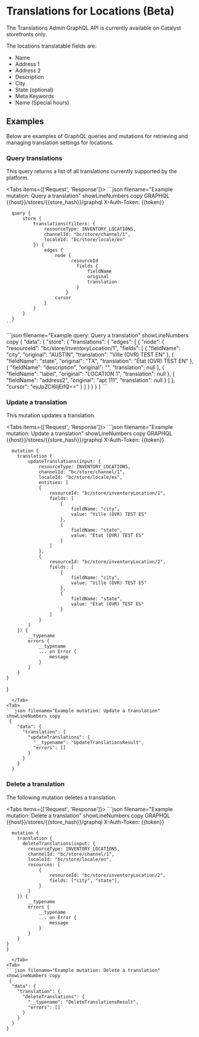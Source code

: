 # Translations for Locations (Beta)

<Callout type="info">
The Translations Admin GraphQL API is currently available on Catalyst storefronts only.
</Callout>


The locations translatable fields are:

* Name
* Address 1
* Address 2
* Description
* City
* State (optional)
* Meta Keywords
* Name (Special hours)


## Examples

Below are examples of GraphQL queries and mutations for retrieving and managing translation settings for locations.

### Query translations

This query returns a list of all translations currently supported by the platform.

<Tabs items={['Request', 'Response']}>
  <Tab>
    ```json filename="Example mutation: Query a translation" showLineNumbers copy
        GRAPHQL {{host}}/stores/{{store_hash}}/graphql
        X-Auth-Token: {{token}}

      query {
          store {
              translations(filters: {
                  resourceType: INVENTORY_LOCATIONS,
                  channelId: "bc/store/channel/1",
                  localeId: "bc/store/locale/en"
              }) {
                  edges {
                      node {
                            resourceId
                              fields {
                                  fieldName
                                  original
                                  translation
                              }
                          }
                      cursor
                  }
              }
          }
      }
    ```
  </Tab>
<Tab>
```json filename="Example query: Query a translation" showLineNumbers copy
  {
    "data": {
        "store": {
            "translations": {
                "edges": [
                    {
                        "node": {
                            "resourceId": "bc/store/inventoryLocation/1",
                            "fields": [
                                {
                                    "fieldName": "city",
                                    "original": "AUSTIN",
                                    "translation": "Ville (OVR) TEST EN"
                                },
                                {
                                    "fieldName": "state",
                                    "original": "TX",
                                    "translation": "État (OVR) TEST EN"
                                },
                                {
                                    "fieldName": "description",
                                    "original": "",
                                    "translation": null
                                },
                                {
                                    "fieldName": "label",
                                    "original": "LOCATION 1",
                                    "translation": null
                                },
                                {
                                    "fieldName": "address2",
                                    "original": "apt 111",
                                    "translation": null
                                }
                            ]
                        },
                        "cursor": "eyJpZCI6IjEifQ=="
                    }
                ]
            }
        }
    }
}
```
</Tab>
</Tabs>

### Update a translation

This mutation updates a translation.

<Tabs items={['Request', 'Response']}>
  <Tab>
    ```json filename="Example mutation: Update a translation" showLineNumbers copy
        GRAPHQL {{host}}/stores/{{store_hash}}/graphql
        X-Auth-Token: {{token}}

      mutation {
        translation {
            updateTranslations(input: {
                resourceType: INVENTORY_LOCATIONS,
                channelId: "bc/store/channel/1",
                localeId: "bc/store/locale/es",
                entities: [
                {
                    resourceId: "bc/store/inventoryLocation/1",
                    fields: [
                        {
                            fieldName: "city",
                            value: "Ville (OVR) TEST ES"
                        },
                        {
                            fieldName: "state",
                            value: "État (OVR) TEST ES"
                        }
                    ]
                },
                {
                    resourceId: "bc/store/inventoryLocation/2",
                    fields: [
                        {
                            fieldName: "city",
                            value: "Ville (OVR) TEST ES"
                        },
                        {
                            fieldName: "state",
                            value: "État (OVR) TEST ES"
                        }
                    ]
                }
            ]
        }) {
            __typename
            errors {
                __typename
                ... on Error {
                    message
                }
            }
        }
    }
}
```
  </Tab>
<Tab>
```json filename="Example mutation: Update a translation" showLineNumbers copy
 {
    "data": {
      "translation": {
        "updateTranslations": {
          "__typename": "UpdateTranslationsResult",
          "errors": []
        }
      }
    }
  }
```
</Tab>
</Tabs>

### Delete a translation

The following mutation deletes a translation.

<Tabs items={['Request', 'Response']}>
  <Tab>
    ```json filename="Example mutation: Delete a translation" showLineNumbers copy
        GRAPHQL {{host}}/stores/{{store_hash}}/graphql
        X-Auth-Token: {{token}}

      mutation {
        translation {
          deleteTranslations(input: {
            resourceType: INVENTORY_LOCATIONS,
            channelId: "bc/store/channel/1",
            localeId: "bc/store/locale/en",
            resources: [
                {
                    resourceId: "bc/store/inventoryLocation/2",
                    fields: ["city", "state"],
                }
            ]
        }) {
            __typename
            errors {
                __typename
                ... on Error {
                    message
                }
            }
        }
    }
    }
```
  </Tab>
<Tab>
```json filename="Example mutation: Delete a translation" showLineNumbers copy
 {
  "data": {
    "translation": {
      "deleteTranslations": {
        "__typename": "DeleteTranslationsResult",
        "errors": []
      }
    }
  }
}
```
</Tab>
</Tabs>

